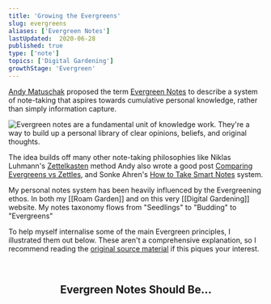 ```yaml
---
title: 'Growing the Evergreens'
slug: evergreens
aliases: ['Evergreen Notes']
lastUpdated:  2020-06-28
published: true
type: ['note']
topics: ['Digital Gardening']
growthStage: 'Evergreen'
---
```


[Andy Matuschak](https://andymatuschak.org/) proposed the term [Evergreen Notes](https://notes.andymatuschak.org/z4SDCZQeRo4xFEQ8H4qrSqd68ucpgE6LU155C) to describe a system of note-taking that aspires towards cumulative personal knowledge, rather than simply information capture.

<Image alt="Evergreen notes are a fundamental unit of knowledge work. They're a way to build up a personal library of clear opinions, beliefs, and original thoughts." src="https://res.cloudinary.com/dg3gyk0gu/image/upload/c_scale,w_960/v1593298897/maggieappleton.com/notes/evergreen-notes/Evergreen_Notes_03.png" />

The idea builds off many other note-taking philosophies like Niklas Luhmann's [Zettelkasten](https://en.wikipedia.org/wiki/Zettelkasten) method <Footnote idName={1}>Andy also wrote a good post [Comparing Evergreens vs Zettles](https://notes.andymatuschak.org/z4AX7pHAu5uUfmrq4K4zig9x8jmmF62XgaMXm)</Footnote>, and Sonke Ahren's [How to Take Smart Notes](https://www.librarything.com/work/21425376) system.

My personal notes system has been heavily influenced by the Evergreening ethos. In both my [[Roam Garden]] and on this very [[Digital Gardening]] website. My notes taxonomy flows from "Seedlings" to "Budding" to "Evergreens"

To help myself internalise some of the main Evergreen principles, I illustrated them out below. <Footnote idName={2}>These aren't a comprehensive explanation, so I recommend reading the [original source material](https://notes.andymatuschak.org/z4SDCZQeRo4xFEQ8H4qrSqd68ucpgE6LU155C) if this piques your interest.</Footnote>

<br />

<Center>

## Evergreen Notes Should Be...

</Center>

<Image alt="" src="https://res.cloudinary.com/dg3gyk0gu/image/upload/c_scale,w_750/v1593298897/maggieappleton.com/notes/evergreen-notes/Evergreen_Notes_13.png" />

<Image alt="" src="https://res.cloudinary.com/dg3gyk0gu/image/upload/c_scale,w_700/v1593298897/maggieappleton.com/notes/evergreen-notes/Evergreen_Notes_05.png" />

<Image alt="" src="https://res.cloudinary.com/dg3gyk0gu/image/upload/c_scale,w_800/v1593298897/maggieappleton.com/notes/evergreen-notes/Evergreen_Notes_09.png" />

<Image alt="" src="https://res.cloudinary.com/dg3gyk0gu/image/upload/c_scale,w_900/v1593298897/maggieappleton.com/notes/evergreen-notes/Evergreen_Notes_17.png" />


